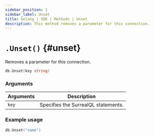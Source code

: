 ```yaml
---
sidebar_position: 1
sidebar_label: Unset
title: Golang | SDK | Methods | Unset
description: This method removes a parameter for this connection.
---
```



# `.Unset()` {#unset}

Removes a parameter for this connection.

```go title="Method Syntax"
db.Unset(key string)
```

### Arguments

<table>
    <thead>
        <tr>
            <th colspan="2" scope="col">Arguments</th>
            <th colspan="2" scope="col">Description</th>
        </tr>
    </thead>
    <tbody>
        <tr>
            <td colspan="2" scope="col" scope="row" data-label="Arguments">
                <code>key</code>
                <Label label="required" />
            </td>
            <td colspan="2" scope="col" scope="row" data-label="Description">
                Specifies the SurrealQL statements.
            </td>
        </tr>
    </tbody>
</table>

### Example usage

```go
db.Unset("name")
```
